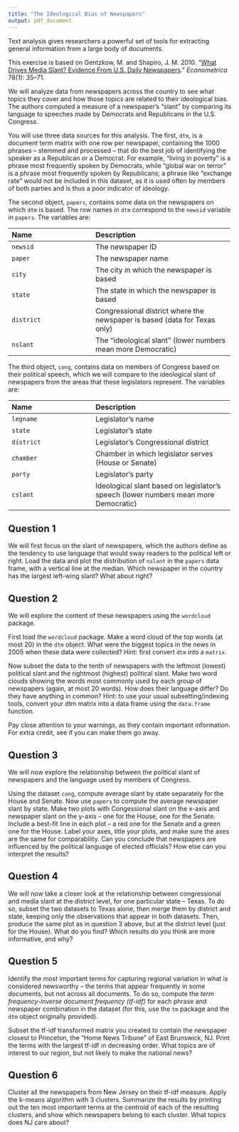 ```yaml
---
title: "The Ideological Bias of Newspapers"
output: pdf_document
---
```


Text analysis gives researchers a powerful set of tools for extracting general information from a large body of documents.

This exercise is based on Gentzkow, M. and Shapiro, J. M. 2010. “[What Drives Media Slant? Evidence From U.S. Daily Newspapers](http://dx.doi.org/10.3982/ECTA7195).” *Econometrica* 78(1): 35–71. 

We will analyze data from newspapers across the country to see what topics they cover and how those topics are related to their ideological bias. The authors computed a measure of a newspaper's "slant" by comparing its language to speeches made by Democrats and Republicans in the U.S. Congress. 

You will use three data sources for this analysis. The first, `dtm`, is a document term matrix with one row per newspaper, containing the 1000 phrases -- stemmed and processed -- that do the best job of identifying the speaker as a Republican or a Democrat. For example, "living in poverty" is a phrase most frequently spoken by Democrats, while "global war on terror" is a phrase most frequently spoken by Republicans; a phrase like "exchange rate" would not be included in this dataset, as it is used often by members of both parties and is thus a poor indicator of ideology. 

The second object, `papers`, contains some data on the newspapers on which `dtm` is based. The row names in `dtm` correspond to the `newsid` variable in `papers`. The variables are:

-----------------------------------------------------------------------------
 Name                         Description
 ---------------------------- -----------------------------------------------
 `newsid`                     The newspaper ID
 
 `paper`                      The newspaper name
 
 `city`                       The city in which the newspaper is based 
 
 `state`                      The state in which the newspaper is based
 
 `district`                   Congressional district where the newspaper is based (data for Texas only)
 
 `nslant`                     The "ideological slant" (lower numbers mean more Democratic)
-----------------------------------------------------------------------------

The third object, `cong`, contains data on members of Congress based on their political speech, which we will compare to the ideological slant of newspapers from the areas that these legislators represent. The variables are: 

-----------------------------------------------------------------------------
 Name                         Description
 ---------------------------- -----------------------------------------------
 `legname`                    Legislator's name
 
 `state`                      Legislator's state
 
 `district`                   Legislator's Congressional district 
 
 `chamber`                    Chamber in which legislator serves (House or Senate)
 
 `party`                      Legislator's party
 
 `cslant`                     Ideological slant based on legislator's speech (lower numbers mean more Democratic)
-----------------------------------------------------------------------------

## Question 1

We will first focus on the slant of newspapers, which the authors define as the tendency to use language that would sway readers to the political left or right. Load the data and plot the distribution of `nslant` in the `papers` data frame, with a vertical line at the median. Which newspaper in the country has the largest left-wing slant? What about right? 

## Question 2

We will explore the content of these newspapers using the `wordcloud` package. 

First load the `wordcloud` package. Make a word cloud of the top words (at most 20) in the `dtm` object. What were the biggest topics in the news in 2005 when these data were collected? Hint: first convert `dtm` into a `matrix`.

Now subset the data to the tenth of newspapers with the leftmost (lowest) political slant and the rightmost (highest) political slant. Make two word clouds showing the words most commonly used by each group of newspapers (again, at most 20 words). How does their language differ? Do they have anything in common? 
Hint: to use your usual subsetting/indexing tools, convert your dtm matrix into a data frame using the `data.frame` function. 

Pay close attention to your warnings, as they contain important information. For extra credit, see if you can make them go away. 

## Question 3

We will now explore the relationship between the political slant of newspapers and the language used by members of Congress. 

Using the dataset `cong`, compute average slant by state separately for the House and Senate. Now use `papers` to compute the average newspaper slant by state. Make two plots with Congessional slant on the x-axis and newspaper slant on the y-axis -- one for the House, one for the Senate. Include a best-fit line in each plot -- a red one for the Senate and a green one for the House. Label your axes, title your plots, and make sure the axes are the same for comparability. Can you conclude that newspapers are influenced by the political language of elected officials? How else can you interpret the results? 

## Question 4

We will now take a closer look at the relationship between congressional and media slant at the district level, for one particular state -- Texas. To do so, subset the two datasets to Texas alone, then merge them by district and state, keeping only the observations that appear in both datasets. Then, produce the same plot as in question 3 above, but at the district level (just for the House). What do you find?  Which results do you think are more informative, and why? 

## Question 5

Identify the most important terms for capturing regional variation in what is considered newsworthy -- the terms that appear frequently in some documents, but not across all documents. To do so, compute the *term frequency-inverse document frequency (tf-idf)* for each phrase and newspaper combination in the dataset (for this, use the `tm` package and the `dtm` object originally provided). 

Subset the tf-idf transformed matrix you created to contain the newspaper closest to Princeton, the "Home News Tribune" of East Brunswick, NJ. Print the terms with the largest tf-idf in decreasing order. What topics are of interest to our region, but not likely to make the national news? 

## Question 6

Cluster all the newspapers from New Jersey on their tf-idf measure. Apply the k-means algorithm with 3 clusters. Summarize the results by printing out the ten most important terms at the centroid of each of the resulting clusters, and show which newspapers belong to each cluster. What topics does NJ care about? 

